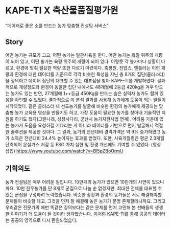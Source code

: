 # KAPE-TI X 축산물품질평가원

“데이터로 좋은 소를 만드는 농가 맞춤형 컨설팅 서비스”

## Story

어떤 농가는 규모가 크고, 어떤 농가는 일관사육을 한다. 어떤 농가는 육질 위주의 개량이 되어 있고, 어떤 농가는 육량 위주의 개량이 되어 있다. 이렇듯 각 농가마다 상황이 다르고, 환경에 맞춰 필요한 역량 또한 다르기 마련이다.
축평원, 진앱스, 앤틀러는 이런 개량과 환경에 대한 데이터를 기준으로 각각 비슷한 특성을 지닌 총 8개의 집단(클러스터)을 정의하고 데이터 집단의 대표할 수 있는 대표점을 찾아 KAPE-TI를 개발하였다. 결과적으로 개량정도와 환경이 동일한 집단 내에서도 48개월에 2등급 420kg을 겨우 만드는 농가도 있는 반면, 27개월에 1++등급 450Kg을 만드는 숨은 실력자 농가도 함께 있음을 확인할 수 있었다.
결과적으로 이 분석 결과를 사용해 농가에게 도움이 되는 일들이 시작되었다. 같은 클러스터 내 선도농가를 발굴해 비슷한 환경의 농가에게 제공되는 맞춤형 농가 교육용 영상을 만들기도 하고, 가장 도움이 필요한 농가를 찾아내 기술적인 지원을 하기도 했다(그린나래, 성장사다리, 군산시 농가지원사업 연계). 어려움 가운데 있는 농가가 도움을 요청하길 기다리는 게 아니라 데이터를 기반으로 먼저 발굴해서 적절한 솔루션을 제공한 것이다.
그 결과, 농가의 전년대비 경락가격은 약 9% 증가하였고 농가 소득은 전년대비 24.4% 높아지는 효과를 얻었다. 또한, 사육개월령은 평균 2.3개월 단축되어 온실가스 저감 등 ESG 가치 실현 및 환경 개선에도 기여할 수 있었다.
(영상 삽입)
https://www.youtube.com/watch?v=Bl5pZBoOrmU

## 기획의도

농가 컨설팅은 매우 어려운 일입니다. 10만개의 농가가 있으면 10만개의 사연이 있으니까요. 10만 한우농가를 단 8개로 군집으로 나눌 순 없겠지만, 최대한 전체를 대표할 수 있는 군집을 구성하려 노력했습니다. 비슷한 상황과 환경의 농가들은 서로 해결해야할 문제들이 비슷할 테고, 그것을 먼저 잘 해결해 놓은 농가가 분명 존재할테니까요. 그리고 우리같은 전문가의 매번 똑같은 강의보다는 같은 문제를 먼저 고민해 본 선배들의 생생한 이야기가 더 도움이 될 것이라 생각했습니다. 이처럼 KAPE-TI를 통해 공공의 데이터는 공공의 영역으로 다시 환원되었습다.
